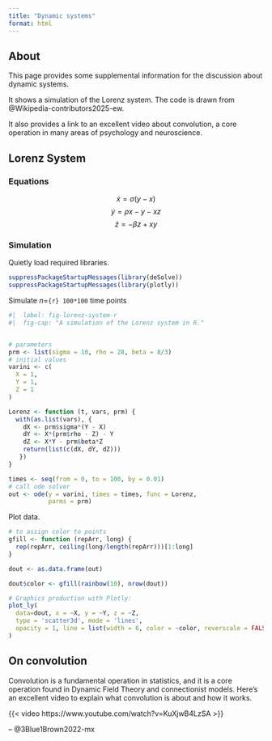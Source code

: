 ```yaml
---
title: "Dynamic systems"
format: html
---
```


## About

This page provides some supplemental information for the discussion about dynamic systems.

It shows a simulation of the Lorenz system.
The code is drawn from @Wikipedia-contributors2025-ew.

It also provides a link to an excellent video about convolution, a core operation in many areas of psychology and neuroscience.

## Lorenz System

### Equations

$$\dot{x} = \sigma(y-x) $$
$$\dot{y} = \rho x - y - xz $$
$$\dot{z} = -\beta z + xy $$

### Simulation

Quietly load required libraries.

```r
suppressPackageStartupMessages(library(deSolve))
suppressPackageStartupMessages(library(plotly))
```

Simulate *n*=`{r} 100*100` time points

```r
#|  label: fig-lorenz-system-r
#|  fig-cap: "A simulation of the Lorenz system in R."


# parameters
prm <- list(sigma = 10, rho = 28, beta = 8/3)
# initial values
varini <- c(
  X = 1,
  Y = 1, 
  Z = 1
)

Lorenz <- function (t, vars, prm) {
  with(as.list(vars), {
    dX <- prm$sigma*(Y - X)
    dY <- X*(prm$rho - Z) - Y
    dZ <- X*Y - prm$beta*Z
    return(list(c(dX, dY, dZ)))
   })
}

times <- seq(from = 0, to = 100, by = 0.01)
# call ode solver
out <- ode(y = varini, times = times, func = Lorenz,
           parms = prm)
```

Plot data.

```r
# to assign color to points
gfill <- function (repArr, long) {
  rep(repArr, ceiling(long/length(repArr)))[1:long]
}

dout <- as.data.frame(out)

dout$color <- gfill(rainbow(10), nrow(dout))

# Graphics production with Plotly:
plot_ly(
  data=dout, x = ~X, y = ~Y, z = ~Z,
  type = 'scatter3d', mode = 'lines',
  opacity = 1, line = list(width = 6, color = ~color, reverscale = FALSE)
)
```

## On convolution

Convolution is a fundamental operation in statistics, and it is a core operation found in Dynamic Field Theory and connectionist models.
Here's an excellent video to explain what convolution is about and how it works.

{{< video https://www.youtube.com/watch?v=KuXjwB4LzSA >}}

-- @3Blue1Brown2022-mx

